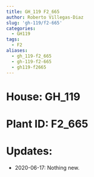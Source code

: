 ```yaml
---
title: GH_119 F2_665
author: Roberto Villegas-Diaz
slug: 'gh-119/f2-665'
categories:
  - GH119
tags:
  - F2
aliases:
  - gh_119-f2_665
  - gh-119-f2-665
  - gh119-f2665
---
```


# **House**: GH_119
# **Plant ID**: F2_665
# **Updates**: 
 - 2020-06-17: Nothing new.

